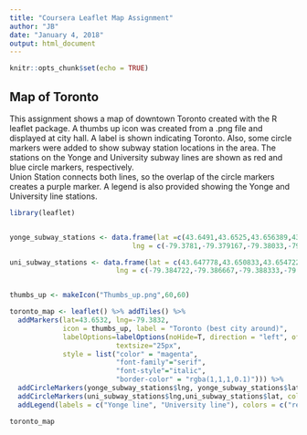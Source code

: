```yaml
---
title: "Coursera Leaflet Map Assignment"
author: "JB"
date: "January 4, 2018"
output: html_document
---
```


```r
knitr::opts_chunk$set(echo = TRUE)
```

## Map of Toronto

This assignment shows a map of downtown Toronto created with the R leaflet package.
A thumbs up icon was created from a .png file and displayed at city hall.
A label is shown indicating Toronto. Also, some circle markers
were added to show subway station locations in the area. The stations on the Yonge 
and University subway lines are shown as red and blue circle markers, respectively.  
Union Station connects both lines, so the overlap of the circle markers creates a 
purple marker.  A legend is also provided showing the Yonge and University 
line stations.
```r
library(leaflet)


yonge_subway_stations <- data.frame(lat =c(43.6491,43.6525,43.656389,43.661389, 43.645556),
                              lng = c(-79.3781,-79.379167,-79.38033,-79.383056,-79.380556))

uni_subway_stations <- data.frame(lat = c(43.647778,43.650833,43.654722,43.66,43.645556),
                          lng = c(-79.384722,-79.386667,-79.388333,-79.390556,-79.380556))


thumbs_up <- makeIcon("Thumbs_up.png",60,60)

toronto_map <- leaflet() %>% addTiles() %>%
  addMarkers(lat=43.6532, lng=-79.3832, 
             icon = thumbs_up, label = "Toronto (best city around)",
             labelOptions=labelOptions(noHide=T, direction = "left", offset = c(50,0),
                          textsize="25px",
             style = list("color" = "magenta",
                          "font-family"="serif",
                          "font-style"="italic",
                          "border-color" = "rgba(1,1,1,0.1)"))) %>%
  addCircleMarkers(yonge_subway_stations$lng, yonge_subway_stations$lat, color = 'red') %>%
  addCircleMarkers(uni_subway_stations$lng,uni_subway_stations$lat, color = 'blue') %>%
  addLegend(labels = c("Yonge line", "University line"), colors = c("red", "blue"))

toronto_map
```

